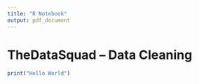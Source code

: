 ```yaml
---
title: "R Notebook"
output: pdf_document
---
```


# TheDataSquad -- Data Cleaning

```r
print("Hello World")
```
